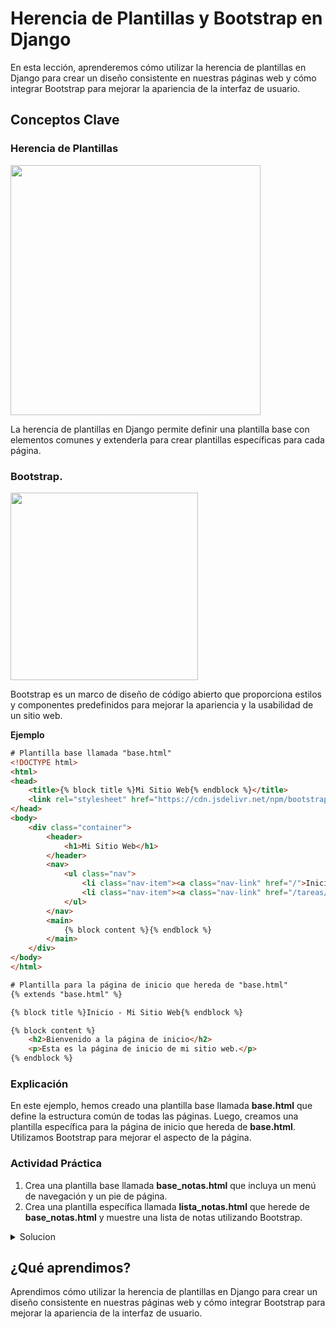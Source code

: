 # Herencia de Plantillas y Bootstrap en Django

En esta lección, aprenderemos cómo utilizar la herencia de plantillas en Django para crear un diseño consistente en nuestras páginas web y cómo integrar Bootstrap para mejorar la apariencia de la interfaz de usuario.

## Conceptos Clave

### Herencia de Plantillas

![](images/jinga2.png){fig-align="center" width="400"}

La herencia de plantillas en Django permite definir una plantilla base con elementos comunes y extenderla para crear plantillas específicas para cada página.

### Bootstrap.

![](images/bootstrap.png){fig-align="center" width="300"}

Bootstrap es un marco de diseño de código abierto que proporciona estilos y componentes predefinidos para mejorar la apariencia y la usabilidad de un sitio web.

**Ejemplo**

``` html
# Plantilla base llamada "base.html"
<!DOCTYPE html>
<html>
<head>
    <title>{% block title %}Mi Sitio Web{% endblock %}</title>
    <link rel="stylesheet" href="https://cdn.jsdelivr.net/npm/bootstrap@5.2.3/dist/css/bootstrap.min.css">
</head>
<body>
    <div class="container">
        <header>
            <h1>Mi Sitio Web</h1>
        </header>
        <nav>
            <ul class="nav">
                <li class="nav-item"><a class="nav-link" href="/">Inicio</a></li>
                <li class="nav-item"><a class="nav-link" href="/tareas/">Tareas</a></li>
            </ul>
        </nav>
        <main>
            {% block content %}{% endblock %}
        </main>
    </div>
</body>
</html>
```

``` html
# Plantilla para la página de inicio que hereda de "base.html"
{% extends "base.html" %}

{% block title %}Inicio - Mi Sitio Web{% endblock %}

{% block content %}
    <h2>Bienvenido a la página de inicio</h2>
    <p>Esta es la página de inicio de mi sitio web.</p>
{% endblock %}
```

### Explicación

En este ejemplo, hemos creado una plantilla base llamada **base.html** que define la estructura común de todas las páginas. Luego, creamos una plantilla específica para la página de inicio que hereda de **base.html**. Utilizamos Bootstrap para mejorar el aspecto de la página.

::: callout-tip
### Actividad Práctica

1.  Crea una plantilla base llamada **base_notas.html** que incluya un menú de navegación y un pie de página.
2.  Crea una plantilla específica llamada **lista_notas.html** que herede de **base_notas.html** y muestre una lista de notas utilizando Bootstrap.
:::

<details>

<summary>Solucion</summary>

**Resumen**:

En esta actividad práctica, se creará una plantilla base llamada **base_notas.html** que contendrá un menú de navegación y un pie de página. Luego, se creará una plantilla específica llamada "lista_notas.html" que heredará de "base_notas.html" y mostrará una lista de notas utilizando Bootstrap.

**Código**:

1.  Crear la Plantilla Base **base_notas.html**:

En la carpeta de plantillas de tu aplicación ("articulos" en este ejemplo), crea un archivo llamado "base_notas.html" con el siguiente contenido:

``` html

<!DOCTYPE html>
<html lang="es">
<head>
    <meta charset="UTF-8">
    <title>{% block title %}Título por Defecto{% endblock %}</title>
    <!-- Agregar enlaces a Bootstrap y otros recursos aquí -->
</head>
<body>
    <nav class="navbar navbar-expand-lg navbar-light bg-light">
        <a class="navbar-brand" href="#">Mi Aplicación de Notas</a>
        <button class="navbar-toggler" type="button" data-toggle="collapse" data-target="#navbarNav" aria-controls="navbarNav" aria-expanded="false" aria-label="Toggle navigation">
            <span class="navbar-toggler-icon"></span>
        </button>
        <div class="collapse navbar-collapse" id="navbarNav">
            <ul class="navbar-nav">
                <li class="nav-item active">
                    <a class="nav-link" href="#">Inicio <span class="sr-only">(current)</span></a>
                </li>
                <li class="nav-item">
                    <a class="nav-link" href="#">Notas</a>
                </li>
                <!-- Agregar más elementos de menú si es necesario -->
            </ul>
        </div>
    </nav>

    <div class="container">
        {% block content %}{% endblock %}
    </div>

    <footer class="footer mt-auto py-3">
        <div class="container">
            <span class="text-muted">© 2023 Mi Aplicación de Notas</span>
        </div>
    </footer>
    <!-- Agregar enlaces a Bootstrap y otros recursos aquí -->
</body>
</html>
```

2.  Crear la Plantilla Específica **lista_notas.html**:

Crea un archivo llamado **lista_notas.html** en la misma carpeta de plantillas de tu aplicación ("articulos" en este ejemplo). Esta plantilla heredará de "base_notas.html" y mostrará una lista de notas utilizando Bootstrap:

``` html
{% extends "base_notas.html" %}

{% block title %}Lista de Notas{% endblock %}

{% block content %}
    <h1>Lista de Notas</h1>
    <ul class="list-group">
        {% for nota in notas %}
            <li class="list-group-item">{{ nota.titulo }}</li>
            <p class="list-group-item">{{ nota.contenido }}</p>
        {% endfor %}
    </ul>
{% endblock %}
```

**Explicación**:

1.  Hemos creado una plantilla base llamada "base_notas.html" que incluye un menú de navegación en la parte superior y un pie de página en la parte inferior. Esta plantilla utiliza Bootstrap para el estilo del menú y el pie de página.

2.  Luego, hemos creado una plantilla específica llamada "lista_notas.html" que hereda de "base_notas.html" utilizando {% extends "base_notas.html" %}. Esto significa que "lista_notas.html" incluirá todo el contenido de "base_notas.html."

3.  En "lista_notas.html," hemos definido bloques {% block ... %} para personalizar el título de la página ("Lista de Notas") y el contenido de la lista de notas. Dentro del bloque de contenido, iteramos sobre las notas y las mostramos utilizando clases de Bootstrap para dar formato a la lista.

Con estos pasos, hemos creado una plantilla base reutilizable ("base_notas.html") y una plantilla específica ("lista_notas.html") que hereda de la base y muestra una lista de notas con estilo Bootstrap. Esto facilitará la creación de páginas similares en tu aplicación Django.

</details>

## ¿Qué aprendimos?

Aprendimos cómo utilizar la herencia de plantillas en Django para crear un diseño consistente en nuestras páginas web y cómo integrar Bootstrap para mejorar la apariencia de la interfaz de usuario.